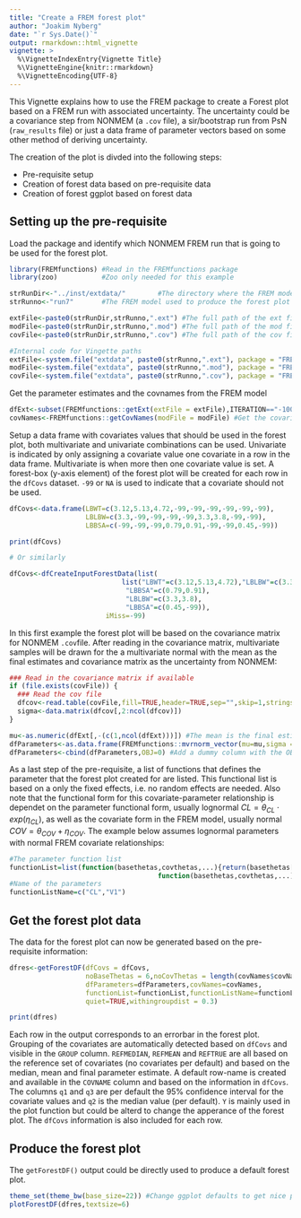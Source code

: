 ---
title: "Create a FREM forest plot"
author: "Joakim Nyberg"
date: "`r Sys.Date()`"
output: rmarkdown::html_vignette
vignette: >
  %\VignetteIndexEntry{Vignette Title}
  %\VignetteEngine{knitr::rmarkdown}
  %\VignetteEncoding{UTF-8}
---

This Vignette explains how to use the FREM package to create a Forest plot based on a FREM run with associated uncertainty. The uncertainty could be a covariance step from NONMEM (a `.cov` file), a sir/bootstrap run from PsN (`raw_results` file) or just a data frame of parameter vectors based on some other method of deriving uncertainty. 

The creation of the plot is divded into the following steps:

* Pre-requisite setup
* Creation of forest data based on pre-requisite data
* Creation of forest ggplot based on forest data

<!-- Vignettes are long form documentation commonly included in packages. Because they are part of the distribution of the package, they need to be as compact as possible. The `html_vignette` output type provides a custom style sheet (and tweaks some options) to ensure that the resulting html is as small as possible. The `html_vignette` format: -->

<!-- - Never uses retina figures -->
<!-- - Has a smaller default figure size -->
<!-- - Uses a custom CSS stylesheet instead of the default Twitter Bootstrap style -->

## Setting up the pre-requisite

Load the package and identify which NONMEM FREM run that is going to be used for the forest plot.

```{r echo=FALSE, message=FALSE}

library(FREMfunctions) #Read in the FREMfunctions package
library(zoo)           #Zoo only needed for this example

```

```{r}

strRunDir<-"../inst/extdata/"        #The directory where the FREM model is located
strRunno<-"run7"       #The FREM model used to produce the forest plot

extFile<-paste0(strRunDir,strRunno,".ext") #The full path of the ext file
modFile<-paste0(strRunDir,strRunno,".mod") #The full path of the mod file
covFile<-paste0(strRunDir,strRunno,".cov") #The full path of the cov file


```

```{r, echo=FALSE} 
#Internal code for Vingette paths
extFile<-system.file("extdata", paste0(strRunno,".ext"), package = "FREMfunctions")
modFile<-system.file("extdata", paste0(strRunno,".mod"), package = "FREMfunctions")
covFile<-system.file("extdata", paste0(strRunno,".cov"), package = "FREMfunctions")
```

Get the parameter estimates and the covnames from the FREM model

```{r} 

dfExt<-subset(FREMfunctions::getExt(extFile = extFile),ITERATION=="-1000000000") #Get the final parameter estimates
covNames<-FREMfunctions::getCovNames(modFile = modFile) #Get the covariate names from the annotated FREM model file

```

Setup a data frame with covariates values that should be used in the forest plot, both multivariate and univariate combinations can be used. Univariate is indicated by only assigning a covariate value one covariate in a row in the data frame. Multivariate is when more then one covariate value is set. A forest-box (y-axis element) of the forest plot will be created for each row in the `dfCovs` dataset. `-99` or `NA` is used to indicate that a covariate should not be used.

```{r} 

dfCovs<-data.frame(LBWT=c(3.12,5.13,4.72,-99,-99,-99,-99,-99,-99),
                   LBLBW=c(3.3,-99,-99,-99,-99,3.3,3.8,-99,-99),
                   LBBSA=c(-99,-99,-99,0.79,0.91,-99,-99,0.45,-99))

print(dfCovs)

# Or similarly

dfCovs<-dfCreateInputForestData(list(
                            list("LBWT"=c(3.12,5.13,4.72),"LBLBW"=c(3.3)),
                             "LBBSA"=c(0.79,0.91),
                             "LBLBW"=c(3.3,3.8),
                             "LBBSA"=c(0.45,-99)),
                        iMiss=-99)

```

In this first example the forest plot will be based on the covariance matrix for NONMEM `.cov`file. After reading in the covariance matrix, multivariate samples will be drawn for the a multivariate normal with the mean as the final estimates and covariance matrix as the uncertainty from NONMEM:


```{r}
### Read in the covariance matrix if available
if (file.exists(covFile)) {  
  ### Read the cov file
  dfcov<-read.table(covFile,fill=TRUE,header=TRUE,sep="",skip=1,stringsAsFactors=FALSE)
  sigma<-data.matrix(dfcov[,2:ncol(dfcov)])
}

mu<-as.numeric(dfExt[,-(c(1,ncol(dfExt)))]) #The mean is the final estimates
dfParameters<-as.data.frame(FREMfunctions::mvrnorm_vector(mu=mu,sigma = sigma,iSampleIndex = 100)) #Draw 100 samples from cov matrix
dfParameters<-cbind(dfParameters,OBJ=0) #Add a dummy column with the OBJ to make it look more like a ext file

```

As a last step of the pre-requisite, a list of functions that defines the parameter that the forest plot created for are listed. This functional list is based on a only the fixed effects, i.e. no random effects are needed. Also note that the functional form for this covariate-parameter relationship is dependet on the parameter functional form, usually lognormal $CL=\theta_{CL} \cdot exp(\eta_{CL})$, as well as the covariate form in the FREM model, usually normal $COV=\theta_{COV}+\eta_{COV}$. The example below assumes lognormal parameters with normal FREM covariate relationships:

```{r}
#The parameter function list
functionList=list(function(basethetas,covthetas,...){return(basethetas[1]*exp(covthetas[1]))}, 
                                     function(basethetas,covthetas,...){return(basethetas[2]*exp(covthetas[2]))})
#Name of the parameters
functionListName=c("CL","V1")
```

## Get the forest plot data

The data for the forest plot can now be generated based on the pre-requisite information:

```{r}
dfres<-getForestDF(dfCovs = dfCovs,
                   noBaseThetas = 6,noCovThetas = length(covNames$covNames),noSigmas = 2,
                   dfParameters=dfParameters,covNames=covNames,
                   functionList=functionList,functionListName=functionListName,
                   quiet=TRUE,withingroupdist = 0.3)

print(dfres)

```

Each row in the output corresponds to an errorbar in the forest plot. Grouping of the covariates are automatically detected based on `dfCovs` and visible in the `GROUP` column. `REFMEDIAN`, `REFMEAN` and `REFTRUE` are all based on the reference set of covariates (no covariates per default) and based on the median, mean and final parameter estimate. A default row-name is created and available in the `COVNAME` column and based on the information in `dfCovs`.
The columns `q1` and `q3` are per default the 95\% confidence interval for the covariate values and  `q2` is the median value (per default).  `Y` is mainly used in the plot function but could be alterd to change the apperance of the forest plot. The `dfCovs` information is also included for each row.


## Produce the forest plot

The `getForestDF()` output could be directly used to produce a default forest plot.


```{r, fig1,fig.height = 4, fig.width = 16, fig.align="center", out.width=700, out.height=175}
theme_set(theme_bw(base_size=22)) #Change ggplot defaults to get nice plot
plotForestDF(dfres,textsize=6)
```


